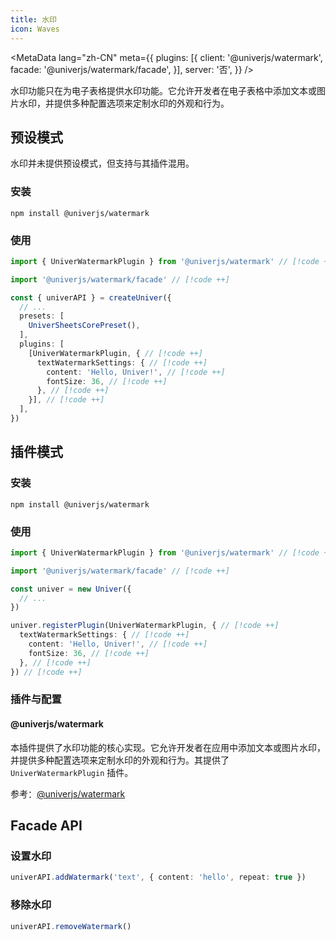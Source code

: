 ```yaml
---
title: 水印
icon: Waves
---
```


<MetaData
  lang="zh-CN"
  meta={{
    plugins: [{
      client: '@univerjs/watermark',
      facade: '@univerjs/watermark/facade',
    }],
    server: '否',
  }}
/>

水印功能只在为电子表格提供水印功能。它允许开发者在电子表格中添加文本或图片水印，并提供多种配置选项来定制水印的外观和行为。

<PlaygroundFrame lang="zh-CN" slug="sheets/watermark" clickToShow />

## 预设模式

水印并未提供预设模式，但支持与其插件混用。

### 安装

```package-install
npm install @univerjs/watermark
```

### 使用

```typescript
import { UniverWatermarkPlugin } from '@univerjs/watermark' // [!code ++]

import '@univerjs/watermark/facade' // [!code ++]

const { univerAPI } = createUniver({
  // ...
  presets: [
    UniverSheetsCorePreset(),
  ],
  plugins: [
    [UniverWatermarkPlugin, { // [!code ++]
      textWatermarkSettings: { // [!code ++]
        content: 'Hello, Univer!', // [!code ++]
        fontSize: 36, // [!code ++]
      }, // [!code ++]
    }], // [!code ++]
  ],
})
```

## 插件模式

### 安装

```package-install
npm install @univerjs/watermark
```

### 使用

```typescript
import { UniverWatermarkPlugin } from '@univerjs/watermark' // [!code ++]

import '@univerjs/watermark/facade' // [!code ++]

const univer = new Univer({
  // ...
})

univer.registerPlugin(UniverWatermarkPlugin, { // [!code ++]
  textWatermarkSettings: { // [!code ++]
    content: 'Hello, Univer!', // [!code ++]
    fontSize: 36, // [!code ++]
  }, // [!code ++]
}) // [!code ++]
```

### 插件与配置

#### @univerjs/watermark

本插件提供了水印功能的核心实现。它允许开发者在应用中添加文本或图片水印，并提供多种配置选项来定制水印的外观和行为。其提供了 `UniverWatermarkPlugin` 插件。

参考：[@univerjs/watermark](/reference/packages/plugins/univerjs/watermark)

## Facade API

### 设置水印

```typescript
univerAPI.addWatermark('text', { content: 'hello', repeat: true })
```

### 移除水印

```typescript
univerAPI.removeWatermark()
```
